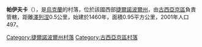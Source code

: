 {{coord|49|19|14|N|26|6|51|E|scale:30000|display=title}}

'''帕伊夫卡'''（{{lang-uk|Паївка}}），是[[烏克蘭|烏克蘭]]的村落，位於該國西部[[捷爾諾波爾州|捷爾諾波爾州]]，由[[古西亞京區|古西亞京區]]負責管轄，距離[[澤列涅_(古西亞京區)|澤列涅]]0.5公里，始建於1460年，面積0.95平方公里，2001年人口497。

{{DEFAULTSORT:Паївка}}
[[Category:捷爾諾波爾州村落|Category:捷爾諾波爾州村落]]
[[Category:古西亞京區村落|Category:古西亞京區村落]]


{{Ternopil-geo-stub}}